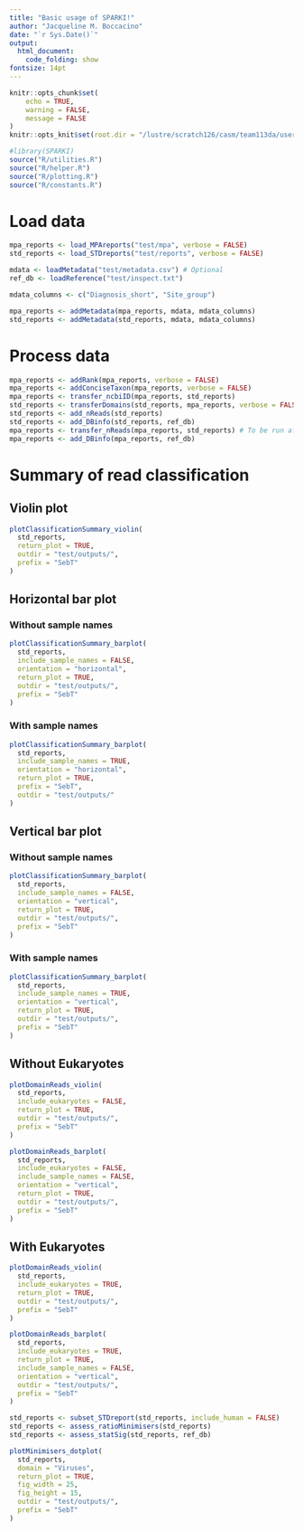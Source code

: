 ```yaml
---
title: "Basic usage of SPARKI!"
author: "Jacqueline M. Boccacino"
date: "`r Sys.Date()`"
output: 
  html_document:
    code_folding: show
fontsize: 14pt
---
```


```r
knitr::opts_chunk$set(
    echo = TRUE, 
    warning = FALSE, 
    message = FALSE
)
knitr::opts_knit$set(root.dir = "/lustre/scratch126/casm/team113da/users/jb62/projects/sparki/")

```

```r
#library(SPARKI)
source("R/utilities.R")
source("R/helper.R")
source("R/plotting.R")
source("R/constants.R")
```

# Load data

```r
mpa_reports <- load_MPAreports("test/mpa", verbose = FALSE)
std_reports <- load_STDreports("test/reports", verbose = FALSE)

mdata <- loadMetadata("test/metadata.csv") # Optional
ref_db <- loadReference("test/inspect.txt")
```

```r
mdata_columns <- c("Diagnosis_short", "Site_group")

mpa_reports <- addMetadata(mpa_reports, mdata, mdata_columns)
std_reports <- addMetadata(std_reports, mdata, mdata_columns)
```

# Process data

```r
mpa_reports <- addRank(mpa_reports, verbose = FALSE)
mpa_reports <- addConciseTaxon(mpa_reports, verbose = FALSE)
mpa_reports <- transfer_ncbiID(mpa_reports, std_reports)
std_reports <- transferDomains(std_reports, mpa_reports, verbose = FALSE)
std_reports <- add_nReads(std_reports)
std_reports <- add_DBinfo(std_reports, ref_db)
mpa_reports <- transfer_nReads(mpa_reports, std_reports) # To be run after: std_reports <- add_nReads(std_reports)
mpa_reports <- add_DBinfo(mpa_reports, ref_db)
```

# Summary of read classification

## Violin plot

```r
plotClassificationSummary_violin(
  std_reports, 
  return_plot = TRUE,
  outdir = "test/outputs/",
  prefix = "SebT"
)
```

## Horizontal bar plot

### Without sample names

```r

plotClassificationSummary_barplot(
  std_reports, 
  include_sample_names = FALSE, 
  orientation = "horizontal",
  return_plot = TRUE,
  outdir = "test/outputs/",
  prefix = "SebT"
)

```

### With sample names

```r

plotClassificationSummary_barplot(
  std_reports, 
  include_sample_names = TRUE, 
  orientation = "horizontal",
  return_plot = TRUE,
  prefix = "SebT",
  outdir = "test/outputs/"
)

```

## Vertical bar plot

### Without sample names

```r

plotClassificationSummary_barplot(
  std_reports, 
  include_sample_names = FALSE, 
  orientation = "vertical",
  return_plot = TRUE,
  outdir = "test/outputs/",
  prefix = "SebT"
)

```

### With sample names

```r

plotClassificationSummary_barplot(
  std_reports, 
  include_sample_names = TRUE, 
  orientation = "vertical", 
  return_plot = TRUE,
  outdir = "test/outputs/",
  prefix = "SebT"
)

```

## Without Eukaryotes

```r
plotDomainReads_violin(
  std_reports, 
  include_eukaryotes = FALSE, 
  return_plot = TRUE,
  outdir = "test/outputs/",
  prefix = "SebT"
)
```

```r
plotDomainReads_barplot(
  std_reports, 
  include_eukaryotes = FALSE, 
  include_sample_names = FALSE, 
  orientation = "vertical", 
  return_plot = TRUE,
  outdir = "test/outputs/",
  prefix = "SebT"
)
```


## With Eukaryotes

```r
plotDomainReads_violin(
  std_reports, 
  include_eukaryotes = TRUE, 
  return_plot = TRUE,
  outdir = "test/outputs/",
  prefix = "SebT"
)
```

```r
plotDomainReads_barplot(
  std_reports, 
  include_eukaryotes = TRUE, 
  return_plot = TRUE, 
  include_sample_names = FALSE, 
  orientation = "vertical",
  outdir = "test/outputs/",
  prefix = "SebT"
)
```

```r
std_reports <- subset_STDreport(std_reports, include_human = FALSE)
std_reports <- assess_ratioMinimisers(std_reports)
std_reports <- assess_statSig(std_reports, ref_db)
```

```r

plotMinimisers_dotplot(
  std_reports, 
  domain = "Viruses", 
  return_plot = TRUE, 
  fig_width = 25, 
  fig_height = 15, 
  outdir = "test/outputs/",
  prefix = "SebT"
)
```